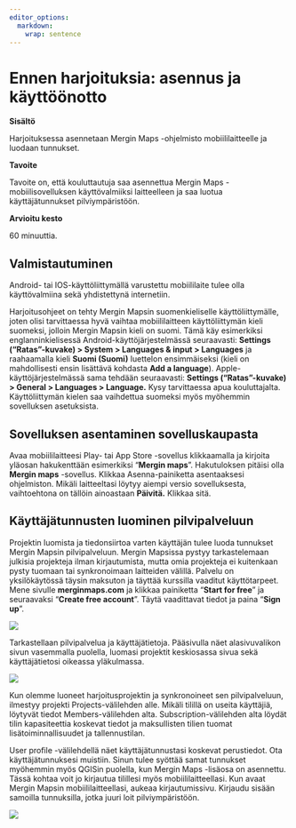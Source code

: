 ```yaml
---
editor_options:
  markdown:
    wrap: sentence
---
```


# **Ennen harjoituksia: asennus ja käyttöönotto**

**Sisältö**

Harjoituksessa asennetaan Mergin Maps -ohjelmisto mobiililaitteelle ja luodaan tunnukset.

**Tavoite**

Tavoite on, että kouluttautuja saa asennettua Mergin Maps -mobiilisovelluksen käyttövalmiiksi laitteelleen ja saa luotua käyttäjätunnukset pilviympäristöön.

**Arvioitu kesto**

60 minuuttia.

## **Valmistautuminen**

Android- tai IOS-käyttöliittymällä varustettu mobiililaite tulee olla käyttövalmiina sekä yhdistettynä internetiin.

Harjoitusohjeet on tehty Mergin Mapsin suomenkieliselle käyttöliittymälle, joten olisi tarvittaessa hyvä vaihtaa mobiililaitteen käyttöliittymän kieli suomeksi, jolloin Mergin Mapsin kieli on suomi. Tämä käy esimerkiksi englanninkielisessä Android-käyttöjärjestelmässä seuraavasti: **Settings ("Ratas"-kuvake) \> System \> Languages & input \> Languages** ja raahaamalla kieli **Suomi (Suomi)** luettelon ensimmäiseksi (kieli on mahdollisesti ensin lisättävä kohdasta **Add a language**). Apple-käyttöjärjestelmässä sama tehdään seuraavasti: **Settings ("Ratas"-kuvake) \> General \> Languages \> Language.** Kysy tarvittaessa apua kouluttajalta. Käyttöliittymän kielen saa vaihdettua suomeksi myös myöhemmin sovelluksen asetuksista.

## **Sovelluksen asentaminen sovelluskaupasta**

Avaa mobiililaitteesi Play- tai App Store -sovellus klikkaamalla ja kirjoita yläosan hakukenttään esimerkiksi "**Mergin maps**". Hakutuloksen pitäisi olla **Mergin maps** -sovellus. Klikkaa Asenna-painiketta asentaaksesi ohjelmiston. Mikäli laitteeltasi löytyy aiempi versio sovelluksesta, vaihtoehtona on tällöin ainoastaan **Päivitä.** Klikkaa sitä.

## **Käyttäjätunnusten luominen pilvipalveluun**

Projektin luomista ja tiedonsiirtoa varten käyttäjän tulee luoda tunnukset Mergin Mapsin pilvipalveluun.
Mergin Mapsissa pystyy tarkastelemaan julkisia projekteja ilman kirjautumista, mutta omia projekteja ei kuitenkaan pysty tuomaan tai synkronoimaan laitteiden välillä.
Palvelu on yksilökäytössä täysin maksuton ja täyttää kurssilla vaaditut käyttötarpeet.
Mene sivulle **merginmaps.com** ja klikkaa painiketta "**Start for free**" ja seuraavaksi "**Create free account**".
Täytä vaadittavat tiedot ja paina "**Sign up**".

![](img/Ennen_harjoituksia/image1.png)

Tarkastellaan pilvipalvelua ja käyttäjätietoja.
Pääsivulla näet alasivuvalikon sivun vasemmalla puolella, luomasi projektit keskiosassa sivua sekä käyttäjätietosi oikeassa yläkulmassa.

![](img/Ennen_harjoituksia/image2.png)

Kun olemme luoneet harjoitusprojektin ja synkronoineet sen pilvipalveluun, ilmestyy projekti Projects-välilehden alle.
Mikäli tilillä on useita käyttäjiä, löytyvät tiedot Members-välilehden alta.
Subscription-välilehden alta löydät tilin kapasiteettia koskevat tiedot ja maksullisten tilien tuomat lisätoiminnallisuudet ja tallennustilan.

User profile -välilehdellä näet käyttäjätunnustasi koskevat perustiedot.
Ota käyttäjätunnuksesi muistiin.
Sinun tulee syöttää samat tunnukset myöhemmin myös QGISin puolella, kun Mergin Maps -lisäosa on asennettu.
Tässä kohtaa voit jo kirjautua tilillesi myös mobiililaitteellasi.
Kun avaat Mergin Mapsin mobiililaitteellasi, aukeaa kirjautumissivu.
Kirjaudu sisään samoilla tunnuksilla, jotka juuri loit pilviympäristöön.

![](img/Ennen_harjoituksia/image3.png)

\
\

